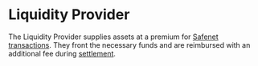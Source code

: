 # Liquidity Provider

The Liquidity Provider supplies assets at a premium for [Safenet transactions](../safenet-transaction.mdx). They front the necessary funds and are reimbursed with an additional fee during [settlement](../concepts/settlement.mdx).